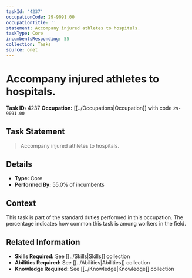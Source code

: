 ```yaml
---
taskId: '4237'
occupationCode: 29-9091.00
occupationTitle: ''
statement: Accompany injured athletes to hospitals.
taskType: Core
incumbentsResponding: 55
collection: Tasks
source: onet
---
```

# Accompany injured athletes to hospitals.

**Task ID:** 4237
**Occupation:** [[../Occupations|Occupation]] with code `29-9091.00`

## Task Statement

> Accompany injured athletes to hospitals.

## Details

- **Type:** Core
- **Performed By:** 55.0% of incumbents

## Context

This task is part of the standard duties performed in this occupation. The percentage indicates how common this task is among workers in the field.

## Related Information

- **Skills Required:** See [[../Skills|Skills]] collection
- **Abilities Required:** See [[../Abilities|Abilities]] collection
- **Knowledge Required:** See [[../Knowledge|Knowledge]] collection
